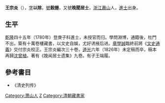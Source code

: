 {{Otheruses|other=名为晚闻居士的其他人物|晚闻居士}}

'''王宗炎'''（{{bd|1755年||1826年|catIdx=Wang王}}），[[表字|字]]'''以除'''，[[號|號]]'''穀塍'''，又號'''晚聞居士'''，[[浙江|浙江]][[蕭山|蕭山]]人，[[進士|進士]]出身。

== 生平 ==
[[乾隆|乾隆]]四十五年（1780年）登庚子科進士，未授官而归。學問淵博，通籍後，杜門不出，築有十萬卷樓藏書，以文史自娛，尤好诱掖后进。[[章學誠|章學誠]]臨終前將《[[文史通義|文史通義]]》交付宗炎校正。王宗炎編次三十卷，[[道光|道光]]六年（1826年）未定稿而卒，稿本再歸[[沈曾植|沈曾植]]。著有《娩闻居士遗集》九卷。有子王端履。

==參考書目==
*《清史列传》

{{乾隆四十五年庚子恩科殿试金榜}}

{{Authority control}}

{{DEFAULTSORT:Wang王}}

[[Category:萧山人|Category:萧山人]]
[[Category:王姓|Z]]
[[Category:清朝藏書家|Category:清朝藏書家]]